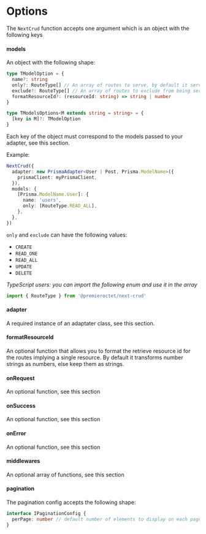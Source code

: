 
# Options

The `NextCrud` function accepts one argument which is an object with the following keys

#### models

An object with the following shape:

```typescript
type TModelOption = {
  name?: string
  only?: RouteType[] // An array of routes to serve, by default it serves all possible routes
  exclude?: RouteType[] // An array of routes to exclude from being served, by default no route is excluded
  formatResourceId?: (resourceId: string) => string | number
}

type TModelsOptions<M extends string = string> = {
  [key in M]?: TModelOption
}
```

Each key of the object must correspond to the models passed to your adapter, see <Link href="/adapters">this section</Link>.

Example:

```typescript
NextCrud({
  adapter: new PrismaAdapter<User | Post, Prisma.ModelName>({
    prismaClient: myPrismaClient,
  }),
  models: {
    [Prisma.ModelName.User]: {
      name: 'users',
      only: [RouteType.READ_ALL],
    },
  },
})
```

`only` and `exclude` can have the following values:

- `CREATE`
- `READ_ONE`
- `READ_ALL`
- `UPDATE`
- `DELETE`

_TypeScript users: you can import the following enum and use it in the array_

```javascript
import { RouteType } from '@premieroctet/next-crud'
```

#### adapter

A required instance of an adaptater class, see <Link href="/api-docs/adapters">this section</Link>.

#### formatResourceId

An optional function that allows you to format the retrieve resource id for the routes implying a single resource. By default it transforms number strings as numbers, else keep them as strings.

#### onRequest

An optional function, see <Link href="/api-docs/callbacks">this section</Link>

#### onSuccess

An optional function, see <Link href="/api-docs/callbacks">this section</Link>

#### onError

An optional function, see <Link href="/api-docs/callbacks">this section</Link>

#### middlewares

An optional array of functions, see <Link href="/api-docs/middlewares">this section</Link>

#### pagination

The pagination config accepts the following shape:

```typescript
interface IPaginationConfig {
  perPage: number // default number of elements to display on each page
}
```
